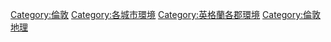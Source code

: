 {{Commons category|Environment of London}}
{{Portal|環境|倫敦}}

{{DEFAULTSORT:Environment}}
[[Category:倫敦|Category:倫敦]]
[[Category:各城市環境|Category:各城市環境]]
[[Category:英格蘭各郡環境|Category:英格蘭各郡環境]]
[[Category:倫敦地理|Category:倫敦地理]]